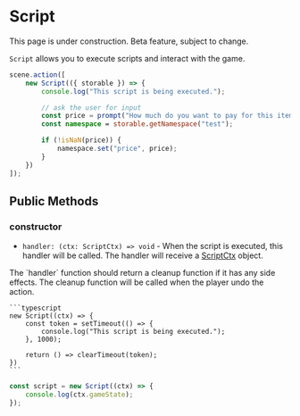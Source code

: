 
# Script

<Callout type="warning" emoji="⚠️">
    This page is under construction.
</Callout>

<Callout type="warning" emoji="⚠️">
    Beta feature, subject to change.
</Callout>

`Script` allows you to execute scripts and interact with the game.

```typescript
scene.action([
    new Script(({ storable }) => {
        console.log("This script is being executed.");

        // ask the user for input
        const price = prompt("How much do you want to pay for this item?");
        const namespace = storable.getNamespace("test");

        if (!isNaN(price)) {
            namespace.set("price", price);
        }
    })
]);
```

## Public Methods

### constructor

<Steps>

- `handler: (ctx: ScriptCtx) => void` - When the script is executed, this handler will be called. The handler will receive a [ScriptCtx](../types/ScriptCtx) object.

<Callout type="warning" emoji="⚠️">
    The `handler` function should return a cleanup function if it has any side effects.  
    The cleanup function will be called when the player undo the action.

    ```typescript
    new Script((ctx) => {
        const token = setTimeout(() => {
            console.log("This script is being executed.");
        }, 1000);

        return () => clearTimeout(token);
    })
    ```
</Callout>


```typescript
const script = new Script((ctx) => {
    console.log(ctx.gameState);
});
```

</Steps>
